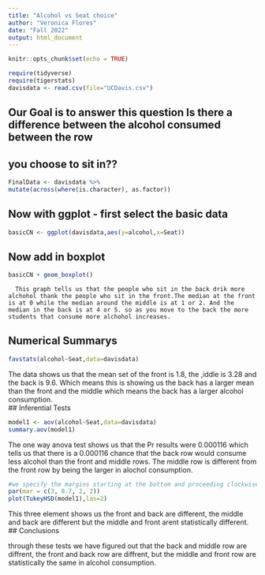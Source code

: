 ```yaml
---
title: "Alcohol vs Seat choice"
author: "Veronica Flores"
date: "Fall 2022"
output: html_document
---
```


```r
knitr::opts_chunk$set(echo = TRUE)
```

```r
require(tidyverse)
require(tigerstats)
davisdata <- read.csv(file="UCDavis.csv")
```
## Our Goal is to answer this question Is there a difference between the alcohol consumed between the row
## you choose to sit in??
```r
FinalData <- davisdata %>%
mutate(across(where(is.character), as.factor))
```
## Now with ggplot - first select the basic data

```r
basicCN <- ggplot(davisdata,aes(y=alcohol,x=Seat))
```
## Now add in boxplot

```r
basicCN + geom_boxplot()
```
  
      This graph tells us that the people who sit in the back drik more alchohol thank the people who sit in the front.The median at the front is at 0 while the median around the middle is at 1 or 2. And the median in the back is at 4 or 5. so as you move to the back the more students that consume more alchohol increases. 
  


## Numerical Summarys 
```r
favstats(alcohol~Seat,data=davisdata)
```

The data shows us that the mean set of the front is 1.8, the ,iddle is 3.28 and the back is 9.6. Which means this is showing us the back has a larger mean than the front and the middle which means the back has a larger alcohol consumption.  
## Inferential Tests
```r
model1 <- aov(alcohol~Seat,data=davisdata)
summary.aov(model1)
```

The one way anova test shows us that the Pr results were 0.000116 which tells us that there is a 0.000116 chance that the back row would consume less alcohol than the front and middle rows. The middle row is different from the front row by being the larger in alochol consumption. 

```r
#we specify the margins starting at the bottom and proceeding clockwise - thus 8.7 is the left side margin to hold the names of the factors
par(mar = c(3, 8.7, 2, 2))
plot(TukeyHSD(model1),las=2)
```


This three element shows us the front and back are different, the middle and back are different but the middle and front arent statistically different. 
## Conclusions


through these tests we have figured out that the back and middle row are diffrent, the front and back row are diffrent, but the middle and front row are statistically the same in alcohol consumption.


